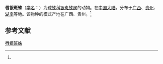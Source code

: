 {{Speciesbox
| name = 唇银斑蛛
| status = 
| status_system = 
| image = 
| genus = Argyrodes
| species = labiatus
| authority = (Zhu et Song, 1991)<ref name='id12973'>{{cite web| url =http://www.bioinfo.cn/db05/BjdwSpecies.php?action=view&id=12973| title =唇银斑蛛| work =《中国动物物种编目数据库》| publisher =中国科学院微生物研究所| author =中国科学院动物研究所| accessdate =2009-04-28| deadurl =yes| archiveurl =https://web.archive.org/web/20160305043624/http://www.bioinfo.cn/db05/BjdwSpecies.php?action=view&id=12973| archivedate =2016-03-05}}</ref>
}}

'''唇银斑蛛'''（[[学名|学名]]：{{lang|la|''Argyrodes labiatus''}}）为[[球蛛科|球蛛科]][[银斑蛛属|银斑蛛属]]的动物。在[[中国大陆|中国大陆]]，分布于[[广西|广西]]、[[贵州|贵州]]、[[湖南|湖南]]等地。该物种的模式产地在广西、贵州。<ref name='id12973'/>

== 参考文献 ==
{{reflist}}

{{Wikispecies|Argyrodes labiatus}}

[[Category:银斑蛛属|唇银斑蛛]]


{{蜘蛛小作品}}